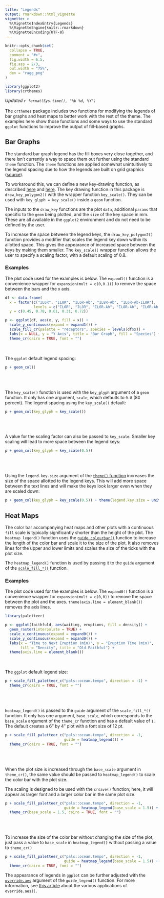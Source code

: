 ```yaml
---
title: "Legends"
output: rmarkdown::html_vignette
vignette: >
  %\VignetteIndexEntry{Legends}
  %\VignetteEngine{knitr::rmarkdown}
  %\VignetteEncoding{UTF-8}
---
```


```r
knitr::opts_chunk$set(
  collapse = TRUE,
  comment = "#>",
  fig.width = 6.5,
  fig.asp = 2/3,
  out.width = "75%",
  dev = "ragg_png"
)
```

```r
library(ggplot2)
library(crthemes)
```

*Updated `r format(Sys.time(), "%b %d, %Y")`*
\
\
The `crthemes` package includes two functions for modifying the legends of bar graphs and heat maps to better work with the rest of the theme. The examples here show those functions and some ways to use the standard `ggplot` functions to improve the output of fill-based graphs.

## Bar Graphs

The standard bar graph legend has the fill boxes very close together, and there isn't currently a way to space them out further using the standard `theme` function. The `theme` functions are applied somewhat unintuitively to the legend spacing due to how the legends are built on grid graphics ([source](https://github.com/tidyverse/ggplot2/issues/4352)).

To workaround this, we can define a new key-drawing function, as described [here](https://stackoverflow.com/a/50615868/8793182) and [here](https://github.com/tidyverse/ggplot2/issues/2844#issuecomment-414808742). The key drawing function in this package is `draw_key_polygon2()` with the wrapper function `key_scale()`. They can be used with `key_glyph = key_scale()` inside a `geom` function.

The inputs to the `draw_key` functions are the plot `data`, additional `params` that specific to the `geom` being plotted, and the `size` of the key space in mm. These are all available in the `ggplot2` environment and do not need to be defined by the user.

To increase the space between the legend keys, the `draw_key_polygon2()` function provides a modifier that scales the legend key down within its allotted space. This gives the appearance of increased space between the keys by making them smaller. The `key_scale()` wrapper function allows the user to specify a scaling factor, with a default scaling of 0.8.

### Examples

The plot code used for the examples is below. The `expand1()` function is a convenience wrapper for `expansion(mult = c(0,0.1))` to remove the space between the bars and the x axis.

```r
df <- data.frame(
  x = factor(c("IL6R", "IL8R", "IL6R-Ab", "IL8R-Ab", "IL6R-Ab-IL8R"),
             levels = c("IL6R", "IL8R", "IL6R-Ab", "IL8R-Ab", "IL6R-Ab-IL8R")),
  y = c(0.45, 0.78, 0.61, 0.31, 0.72))

p <- ggplot(df, aes(x, y, fill = x)) +
  scale_y_continuous(expand = expand1()) +
  scale_fill_cr(palette = "receptors", species = levels(df$x)) +
  labs(x = NULL, y = "Y Axis", title = "Bar Graph", fill = "Species") +
  theme_cr(cairo = TRUE, font = "")
```

\
\
The `ggplot` default legend spacing:

```r
p + geom_col()
```

\
\
\
The `key_scale()` function is used with the `key_glyph` argument of a `geom` function. It only has one argument, `scale`, which defaults to `0.8` (80 percent). The legend spacing using the `key_scale()` default:

```r
p + geom_col(key_glyph = key_scale()) 
```

\
\
\
A value for the scaling factor can also be passed to `key_scale`. Smaller key scaling will lead to more space between the legend keys:

```r
p + geom_col(key_glyph = key_scale(0.5))
```

\
\
\
Using the `legend.key.size` argument of the [`theme()` function](https://ggplot2.tidyverse.org/reference/theme.html) increases the size of the space allotted to the legend keys. This will add more space between the text lines and will make the keys look larger even when they are scaled down:

```r
p + geom_col(key_glyph = key_scale(0.5)) + theme(legend.key.size = unit(24, "pt"))
```

## Heat Maps

The color bar accompanying heat maps and other plots with a continuous `fill` scale is typically significantly shorter than the height of the plot. The `heatmap_legend()` function uses the [`guide_colourbar()`](https://ggplot2.tidyverse.org/reference/guides.html) function to increase the length of the color bar and scale it to the size of the plot. It also removes lines for the upper and lower limits and scales the size of the ticks with the plot size.

The `heatmap_legend()` function is used by passing it to the `guide` argument of the [`scale_fill_*()`](https://ggplot2.tidyverse.org/reference/scale_colour_continuous.html) function.

### Examples

The plot code used for the examples is below. The `expand0()` function is a convenience wrapper for `expansion(mult = c(0,0))` to remove the space between the plot and the axes. `theme(axis.line = element_blank())` removes the axis lines.

```r
library(paletteer)

p <- ggplot(faithfuld, aes(waiting, eruptions, fill = density)) +
  geom_raster(interpolate = TRUE) +
  scale_x_continuous(expand = expand0()) +
  scale_y_continuous(expand = expand0()) +
  labs(x = "Time to Next Eruption (min)", y = "Eruption Time (min)",
       fill = "Density", title = "Old Faithful") +
  theme(axis.line = element_blank())
```

\
\
The `ggplot` default legend size:

```r
p + scale_fill_paletteer_c("pals::ocean.tempo", direction = -1) + 
  theme_cr(cairo = TRUE, font = "")
```

\
\
\
`heatmap_legend()` is passed to the `guide` argument of the `scale_fill_*()` function. It only has one argument, `base_scale`, which corresponds to the `base_scale` argument of the `theme_cr` function and has a default value of `1`. The default creates a 6" by 4" plot with a font size of 12 pt.

```r
p + scale_fill_paletteer_c("pals::ocean.tempo", direction = -1, 
                           guide = heatmap_legend()) + 
  theme_cr(cairo = TRUE, font = "")
```

\
\
\
When the plot size is increased through the `base_scale` argument in `theme_cr()`, the same value should be passed to `heatmap_legend()` to scale the color bar with the plot size.

The scaling is designed to be used with the `crsave()` function; here, it will appear as larger font and a larger color bar in the same plot size.

```r
p + scale_fill_paletteer_c("pals::ocean.tempo", direction = -1, 
                           guide = heatmap_legend(base_scale = 1.5)) + 
  theme_cr(base_scale = 1.5, cairo = TRUE, font = "")
```

\
\
\
To increase the size of the color bar without changing the size of the plot, just pass a value to `base_scale` in `heatmap_legend()` without passing a value to `theme_cr()`

```r
p + scale_fill_paletteer_c("pals::ocean.tempo", direction = -1, 
                           guide = heatmap_legend(base_scale = 1.5)) + 
  theme_cr(cairo = TRUE, font = "")
```

The appearance of legends in `ggplot` can be further adjusted with the [`override.aes`](https://ggplot2.tidyverse.org/reference/guide_legend.html) argument of the `guide_legend()` function. For more information, see [this article](https://aosmith.rbind.io/2020/07/09/ggplot2-override-aes/) about the various applications of `override.aes()`. 
